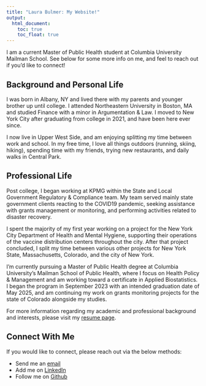 ```yaml
---
title: "Laura Bulmer: My Website!"
output: 
  html_document:
    toc: true
    toc_float: true
---
```


I am a current Master of Public Health student at Columbia University Mailman School. See below for some more info on me, and feel to reach out if you'd like to connect!

## Background and Personal Life

I was born in Albany, NY and lived there with my parents and younger brother up until college. I attended Northeastern University in Boston, MA and studied Finance with a minor in Argumentation & Law. I moved to New York City after graduating from college in 2021, and have been here ever since. 

I now live in Upper West Side, and am enjoying splitting my time between work and school. In my free time, I love all things outdoors (running, skiing, hiking), spending time with my friends, trying new restaurants, and daily walks in Central Park. 

## Professional Life

Post college, I began working at KPMG within the State and Local Government Regulatory & Compliance team. My team served mainly state government clients reacting to the COVID19 pandemic, seeking assistance with grants management or monitoring, and performing activities related to disaster recovery. 

I spent the majority of my first year working on a project for the New York City Department of Health and Mental Hygiene, supporting their operations of the vaccine distribution centers throughout the city. After that project concluded, I split my time between various other projects for New York State, Massachusetts, Colorado, and the city of New York.

I’m currently pursuing a Master of Public Health degree at Columbia University’s Mailman School of Public Health, where I focus on Health Policy & Management and am working toward a certificate in Applied Biostatistics. I began the program in September 2023 with an intended graduation date of May 2025, and am continuing my work on grants monitoring projects for the state of Colorado alongside my studies.

For more information regarding my academic and professional background and interests, please visit my [resume page](resume.html).

## Connect With Me

If you would like to connect, please reach out via the below methods:

* Send me an [email](mailto:leb2236@cumc.columbia.edu)
* Add me on [LinkedIn](https://www.linkedin.com/in/laura-bulmer-935ab4171)
* Follow me on [Github](http://github.com/laurabulmer)